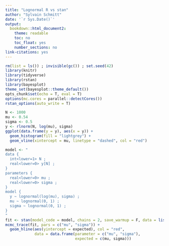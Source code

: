 ```yaml
---
title: "Lognormal R vs stan"
author: "Sylvain Schmitt"
date: '`r Sys.Date()`'
output:
  bookdown::html_document2:
    theme: readable
    toc: no
    toc_float: yes
    number_sections: no
link-citations: yes
---
```


```r
rm(list = ls()) ; invisible(gc()) ; set.seed(42)
library(knitr)
library(tidyverse)
library(rstan)
library(bayesplot)
theme_set(bayesplot::theme_default())
opts_chunk$set(echo = T, eval = T)
options(mc.cores = parallel::detectCores())
rstan_options(auto_write = T)
```

```r
N <- 1000
mu <- 0.54
sigma <- 0.5
y <- rlnorm(N, log(mu), sigma)
ggplot(data.frame(y = y), aes(x = y)) + 
  geom_histogram(fill = "lightgrey") +
  geom_vline(xintercept = mu, linetype = "dashed", col = "red")
```

```r
model <- "
data {
  int<lower=1> N ;
  real<lower=0> y[N] ;
}
parameters {
  real<lower=0> mu ;
  real<lower=0> sigma ;
}
model {
  y ~ lognormal(log(mu), sigma) ;
  mu ~ lognormal(0, 1) ;
  sigma ~ lognormal(0, 1) ;
}
"
fit <- stan(model_code = model, chains = 2, save_warmup = F, data = list(N = N, y = y))
mcmc_trace(fit, pars = c("mu", "sigma")) +
  geom_hline(aes(yintercept = expected), col = "red", 
             data = data.frame(parameter = c("mu", "sigma"),
                               expected = c(mu, sigma)))
```




